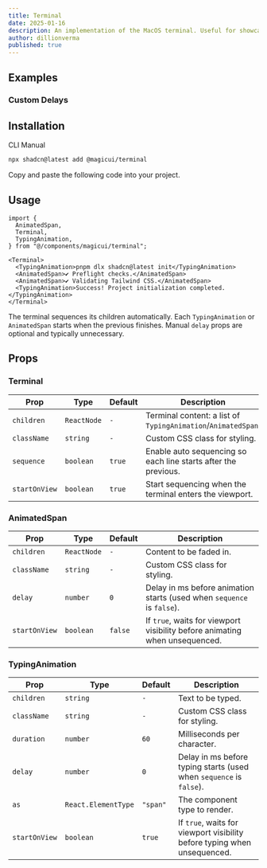 ```yaml
---
title: Terminal
date: 2025-01-16
description: An implementation of the MacOS terminal. Useful for showcasing a command line interface.
author: dillionverma
published: true
---
```


<ComponentPreview name="terminal-demo" />

## Examples

### Custom Delays

<ComponentPreview name="terminal-demo-2" />

## Installation

<Tabs defaultValue="cli">

<TabsList>
  <TabsTrigger value="cli">CLI</TabsTrigger>
  <TabsTrigger value="manual">Manual</TabsTrigger>
</TabsList>
<TabsContent value="cli">

```bash
npx shadcn@latest add @magicui/terminal
```

</TabsContent>

<TabsContent value="manual">

<Steps>

<Step>Copy and paste the following code into your project.</Step>

<ComponentSource name="terminal" />

</Steps>

</TabsContent>

</Tabs>

## Usage

```tsx showLineNumbers
import {
  AnimatedSpan,
  Terminal,
  TypingAnimation,
} from "@/components/magicui/terminal";
```

```tsx showLineNumbers
<Terminal>
  <TypingAnimation>pnpm dlx shadcn@latest init</TypingAnimation>
  <AnimatedSpan>✔ Preflight checks.</AnimatedSpan>
  <AnimatedSpan>✔ Validating Tailwind CSS.</AnimatedSpan>
  <TypingAnimation>Success! Project initialization completed.</TypingAnimation>
</Terminal>
```

The terminal sequences its children automatically. Each `TypingAnimation` or `AnimatedSpan` starts when the previous finishes. Manual `delay` props are optional and typically unnecessary.

## Props

### Terminal

| Prop          | Type        | Default | Description                                                    |
| ------------- | ----------- | ------- | -------------------------------------------------------------- |
| `children`    | `ReactNode` | `-`     | Terminal content: a list of `TypingAnimation`/`AnimatedSpan`.  |
| `className`   | `string`    | `-`     | Custom CSS class for styling.                                  |
| `sequence`    | `boolean`   | `true`  | Enable auto sequencing so each line starts after the previous. |
| `startOnView` | `boolean`   | `true`  | Start sequencing when the terminal enters the viewport.        |

### AnimatedSpan

| Prop          | Type        | Default | Description                                                                 |
| ------------- | ----------- | ------- | --------------------------------------------------------------------------- |
| `children`    | `ReactNode` | `-`     | Content to be faded in.                                                     |
| `className`   | `string`    | `-`     | Custom CSS class for styling.                                               |
| `delay`       | `number`    | `0`     | Delay in ms before animation starts (used when `sequence` is `false`).      |
| `startOnView` | `boolean`   | `false` | If `true`, waits for viewport visibility before animating when unsequenced. |

### TypingAnimation

| Prop          | Type                | Default  | Description                                                              |
| ------------- | ------------------- | -------- | ------------------------------------------------------------------------ |
| `children`    | `string`            | `-`      | Text to be typed.                                                        |
| `className`   | `string`            | `-`      | Custom CSS class for styling.                                            |
| `duration`    | `number`            | `60`     | Milliseconds per character.                                              |
| `delay`       | `number`            | `0`      | Delay in ms before typing starts (used when `sequence` is `false`).      |
| `as`          | `React.ElementType` | `"span"` | The component type to render.                                            |
| `startOnView` | `boolean`           | `true`   | If `true`, waits for viewport visibility before typing when unsequenced. |
